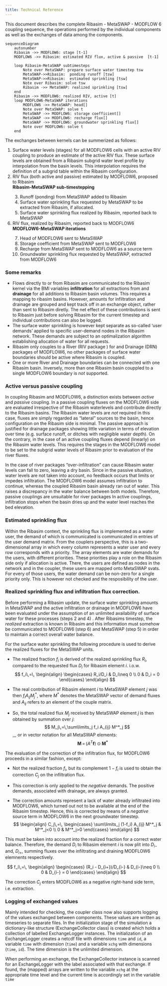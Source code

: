 ```yaml
---
title: Technical Reference
---
```


This document describes the complete Ribasim - MetaSWAP - MODFLOW 6 coupling sequence,
the operations performed by the individual components as well as the exchanges of data among the components.

```mermaid
sequenceDiagram
    autonumber
    Ribasim ->> MODFLOW6: stage [t-1]
    MODFLOW6 ->> Ribasim: estimated RIV flux, active & passive  [t-1]

    loop Ribasim-MetaSWAP subtimesteps
        Note over MetaSWAP: prepare surface water timestep tsw
        MetaSWAP->>Ribasim:  ponding runoff [tsw]
        MetaSWAP->>Ribasim:  estimated sprinkling [tsw]
        Note over Ribasim: solve tsw
        Ribasim ->> MetaSWAP: realized sprinkling [tsw]
    end
    Ribasim ->> MODFLOW6: realized RIV, active [t]
    loop MODFLOW6-MetaSWAP iterations
        MODFLOW6 ->> MetaSWAP: head[] 
        Note over MetaSWAP: solve t
        MetaSWAP ->> MODFLOW6: storage coefficient[]
        MetaSWAP ->> MODFLOW6: recharge flux[]
        MetaSWAP ->> MODFLOW6: groundwater sprinkling flux[]
        Note over MODFLOW6: solve t
    end

```

The exchanges between kernels can be summerized as follows:
<ol>
<li value=1> Surface water levels (stages) for all MODFLOW6 cells with an active RIV coupling to produce an estimate of the active RIV flux.
These surface levels are obtained from a Ribasim subgrid water level profile by interpolation from the basin levels.
This interpolation requires the definition of a subgrid table within the Ribasim configuration. 
</li>
<li value=2> RIV flux (both active and passive) estimated by MODFLOW6, proposed to Ribasim</li>
<b>Ribasim-MetaSWAP sub-timestepping</b>
<ol>
<li value=3> Runoff (ponding) from MetaSWAP added to Ribasim</li>
<li value=4> Surface water sprinkling flux requested by MetaSWAP to be extracted from Ribasim, if allocated.</li>
<li value=5> Surface water sprinkling flux realized by Ribasim, reported back to MetaSWAP</li>
</ol>
<li value=6> RIV flux, realized by Ribasim, reported back to MODFLOW6</li>
<b>MODFLOW6-MetaSWAP iterations</b>
<ol>
<li value=7> Head of MODFLOW6 sent to MetaSWAP</li>
<li value=8> Storage coefficient from MetaSWAP sent to MODFLOW6</li>
<li value=9> Recharge from MetaSWAP sent to MODFLOW6 as a source term</li>
<li value=10> Groundwater sprinkling flux requested by MetaSWAP, extracted from MODFLOW6</li>
</ol>
</ol>


### Some remarks
* Flows directly to or from Ribasim are communicated to the Ribasim kernel via the BMI variables <b>infiltration</b> for all extractions from and <b>drainage</b> for all additions to Ribasim basin volumes.  This requires a mapping to ribasim basins. 
However, amounts for infiltration and drainage are grouped and kept track off in an exchange object, rather than sent to Ribasim diretly.
The net effect of these contributions is sent to Ribasim just before solving Ribasim for the current timestep and individual contributions can also be logged.
* The surface water sprinkling is however kept separate as so-called 'user demands' applied to specific user-demand nodes in the Ribasim network. 
These demands are subject to an optimalization algorithm establishing allocation of water for all requests.
* Ribasim only couples to a River (RIV package ) for and Drainage (DRN) packages of
  MODFLOW6, no other packages of surface water boundaries should be active where Ribasim is coupled.
* One or more River and Drainage boundaries can be connected with one Ribasim basin. Inversely, more than one Ribasim basin couppled to a single MODFLOW6 boundary is *not* supported.
  

### Active versus passive coupling
In coupling Ribasim and MODFLOW6, a distinction exists between *active* and *passive* coupling.
In a passive coupling fluxes on the MODFLOW6 side are evaluated irrespective of the Ribasim waterlevels 
and contribute directly to the Ribasim basins. 
The Ribasim water levels are *not* required in this case, fluxes are simply regarded as "lateral" sources to the basin,
hence configuration on the Ribasim side is minimal.
The passive approach is justified for drainage packages showing little variation in terms of elevation over time (e.g. surface runoff, or ditches with negligible water depth).
On the contrary, in the case of an active coupling fluxes depend (linearly) on the Ribasim water levels.
This requires the stages in the MODFLOW6 model to be set to the subgrid water levels of Ribasim prior to evaluation of the river fluxes.

In the case of river packages "over-infiltration" can cause Ribasim water levels can fall to zero, leaving a dry basin.
Since in the passive situation, water levels are not taken into account, no feedback occurs that limits or impedes infiltration.
The MODFLOW6 model assumes infiltration to continue, whereas the coupled Ribasim basin already ran out of water. This raises a
discrepancy in the water balance between both models. Therefore, passive couplings are unsuitable for river packages
In active couplings, infiltration stops when the basin dries up and the water level reaches the bed elevation.

### Estimated sprinkling flux
Within the Ribasim context, the sprinkling flux is implemented as a water user, the demand of which is
communicated is communicated in entries of the user demand matrix. 
From the couplers perspective, this is a two-dimensional array in which every column represents a water user
and every row corresponds with a priority. The array elements are water demands for the users, with different priorities. These priorities play a role on the Ribasim side only if allocation is active. There, the users are defined as nodes in the network and in the coupler, these users are mapped onto MetaSWAP svats.
For every of those users, the water demand can be non-zero for a single priority only. This is however not checked and the resposibility of the user.

### Realized sprinkling flux and infiltration flux correction.
Before performing a Ribasim update, the surface water sprinkling amounts in MetaSWAP and the active infiltration or drainage in 
MODFLOW6 have been evaluated under the assumption of an unlimited availability of surface water for these processes (steps 2 and 4)    .
After Ribasims timestep, the *realized* extraction is known in Ribasim and this information must somehow be communicated to MODFLOW6 (step 6) and MetaSWAP (step 5) in order to maintain a correct overall water balance.

For the surface water sprinkling the following procedure is used to derive the realized fluxes for the MetaSWAP units.

* The realized fraction $f_i$ is derived of the realized sprinkling flux $R_i$, compared to the requested flux $D_i$ for Ribasim element $i$.
i.o.w.
$$
f_i\,=\,
\begin{align}
\begin{cases}
    R_i/D_i & D_i\neq 0 \\
    0 & D_i = 0
\end{cases}
\end{align}
$$

* The real contribution of Ribasim element $i$ to MetaSWAP element $j$ was then $f_i A_{ij} M^*_j$, where $M^*$ denotes the MetaSWAP vector of demand fluxes and $A_{ij}$ refers to an element of the couple matrix.

* So, the total realized flux $M_j$ received by MetaSWAP element $j$ is then obtained by summation over $j$: 
$$
M_j\,=\,\sum\limits_j f_i A_{ij} M^*_j 
$$\,\,,
or in vector notation for all MetaSWAP elements:
$$
\hspace{1cm}
\mathbf{M}\,=\,(A^T\mathbf{f})\odot\mathbf{M^*}
$$

The evaluation of the correction of the infiltration flux, for MODFLOW6 proceeds in a similar fashion, except:

* Not the realized fraction $f_i$, but its complement $1-f_i$ is used to obtain the correction $C_j$ on the infiltration flux. 

* This correction is only applied to the *negative* demands. The positive demands, associated with drainage, are always granted.

* The correction amounts represent a lack of water already infiltrated into MODFLOW6, which turned out not to be available at the end of the Ribasim timestep. Hence, this is corrected by means of a *negative* source term in MODFLOW6 in the next groundwater timestep.
$$
\begin{align}
C_j\,=\,
\begin{cases}
\sum\limits_j (1-f_i) A_{ij} M^*_j  & M^*_j<0 \\
0 & M^*_j>0
\end{cases}
\end{align}
$$

This must be taken into account into the realized fraction for a correct water balance.
Therefore, the demand $D_i$ to Ribasim element $i$ is now plit into $D_{i-}$ and, $D_{i+}$, 
summing fluxes over the infiltrating and draining MODFLOW6 elemnents respectively.  

$$
f_i\,=\,
\begin{align}
\begin{cases}
    (R_i - D_{i+})/D_{i-} & D_{i-}\neq 0 \\
    0 & D_{i-} = 0
\end{cases}
\end{align}
$$

The correction $C_j$ enters MODFLOW6 as a negative right-hand side term, i.e. extraction.


### Logging of exchanged values
Mainly intended for checking, the coupler class now also supports logging of the values exchanged between components.
These values are written as timeseries to separate files.
In the initialization stage of the simulation a dictionary-like structure (ExchangeCollector class) is created which holds
a collection of labelled ExchangeLogger instances. 
The initialization of an ExchangeLogger creates a netcdf file with dimensions `time` and `id`, a variable `time` with dimension (`time`)
and a variable `xchg` with dimensions (`time`, `id`). The time dimension is the unlimited dimension.

When performing an exchange, the ExchangeCollector instance is scanned
for an ExchangeLogger with the label associated with that exchange. If found, the (mapped) arrays are written to the variable `xchg` 
at the appropriate time level and the current time is accordingly set in the variable `time`



